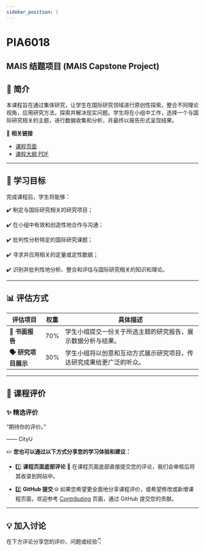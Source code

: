 ```yaml
---
sidebar_position: 1
---
```


# PIA6018
## MAIS 结题项目 (MAIS Capstone Project)

## **📘 简介**
本课程旨在通过集体研究，让学生在国际研究领域进行原创性探索，整合不同理论视角，应用研究方法，探索并解决现实问题。学生将在小组中工作，选择一个与国际研究相关的主题，进行数据收集和分析，并最终以报告形式呈现结果。

🔗 **相关链接**
- [课程页面](https://www.cityu.edu.hk/catalogue/pg/202526/course/PIA6018.htm)
- [课程大纲 PDF](https://www.cityu.edu.hk/catalogue/pg/202526/course/PIA6018.pdf)

---

## **🎯 学习目标**

完成课程后，学生将能够：

✔️ 制定与国际研究相关的研究项目；

✔️ 在小组中有效和创造性地合作与沟通；

✔️ 批判性分析特定的国际研究课题；

✔️ 寻求并应用相关的定量或定性数据；

✔️ 识别并批判性地分析、整合和评估与国际研究相关的知识和理论。

---

## **📊 评估方式**

| **评估项目**              | **权重** | **具体描述**                                                                                       |
|--------------------------|---------|---------------------------------------------------------------------------------------------------|
| **📄 书面报告**           | 70%     | 学生小组提交一份关于所选主题的研究报告，展示数据分析与结果。                                         |
| **🗣️ 研究项目展示**       | 30%     | 学生小组将以创意和互动方式展示研究项目，传达研究成果给更广泛的听众。                                    |

---

## **💬 课程评价**

### ✨ **精选评价**
<div className={commentStyles.commentBox}>
    <p className={commentStyles.commentText}>
        “期待你的评价。”
    </p>
    <p className={commentStyles.commentAuthor}>—— CityU</p>
</div>

✏️ **您也可以通过以下方式分享您的学习体验和建议：**

- 1️⃣ **课程页面底部评论**
💬 在课程页面底部直接提交您的评论，我们会审核后将其收录到网站中。

- 2️⃣ **GitHub 提交**
🌐 如果您希望更全面地分享课程评价，或希望修改或新增课程页面，欢迎参考 [Contributing](/contributing) 页面，通过 GitHub 提交您的贡献。

---

## **💡 加入讨论**

在下方评论分享您的评价、问题或经验👇
<Utterances />